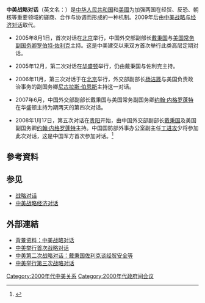 '''中美战略对话'''（英文名：{{lang|en|U.S.-China Senior Dialogue}}）是[[中华人民共和国|中华人民共和国]]和[[美國|美國]]为加强两国在经贸、反恐、朝核等重要领域的磋商、合作与协调而形成的一种机制。2009年后由[[中美战略与经济对话|中美战略与经济对话]]取代。

*2005年8月1日，首次对话在[[北京|北京]]举行，中国外交部副部长[[戴秉国|戴秉国]]与[[美国常务副国务卿|美国常务副国务卿]][[罗伯特·佐利克|罗伯特·佐利克]]主持。这是中美建交以来双方首次举行此类高层定期对话。

*2005年12月，第二次对话在[[华盛顿|华盛顿]]举行，仍由戴秉国与佐利克主持。

*2006年11月，第三次对话于在[[北京|北京]]举行，外交部副部长[[杨洁篪|杨洁篪]]与美国负责政治事务的副国务卿[[尼古拉斯·伯恩斯|尼古拉斯·伯恩斯]]主持这一对话。

*2007年6月，中国外交部副部长戴秉国与美国常务副国务卿[[约翰·内格罗蓬特|约翰·内格罗蓬特]]在华盛顿主持为期两天的第四次对话。

*2008年1月17日，第五次对话在[[贵阳|贵阳]]开始，由中国外交部副部长[[戴秉国|戴秉国]]及美国副国务卿[[约翰·内格罗蓬特|约翰·内格罗蓬特]]主持。中国国防部外事办公室副主任[[丁进攻|丁进攻]]少将参加此次对话，这是中国军方首次参加对话。<ref>{{Cite web |url=http://news.bbc.co.uk/chinese/simp/hi/newsid_7190000/newsid_7193200/7193245.stm |title=中国军方首次参加中美战略对话 |accessdate=2008-01-17 |archive-date=2008-01-20 |archive-url=https://web.archive.org/web/20080120192313/http://news.bbc.co.uk/chinese/simp/hi/newsid_7190000/newsid_7193200/7193245.stm |dead-url=no }}</ref>

==參考資料==
{{Reflist}}

==参见==
* [[战略对话|战略对话]]
* [[中美战略经济对话|中美战略经济对话]]

==外部連結==
* [http://news.xinhuanet.com/world/2007-06/21/content_6270059.htm 背景资料：中美战略对话]{{Wayback|url=http://news.xinhuanet.com/world/2007-06/21/content_6270059.htm |date=20070909120543 }}
* [http://news.xinhuanet.com/newscenter/2005-08/01/content_3296845.htm 中美举行首次战略对话]{{Wayback|url=http://news.xinhuanet.com/newscenter/2005-08/01/content_3296845.htm |date=20080121053007 }}
* [http://news.xinhuanet.com/fortune/2005-12/07/content_3887811.htm 中美第二次战略对话：戴秉国佐利克谈经贸安全等]
* [http://news.xinhuanet.com/world/2006-11/08/content_5303627.htm 中美举行第三次战略对话]{{Wayback|url=http://news.xinhuanet.com/world/2006-11/08/content_5303627.htm |date=20070310023343 }}

[[Category:2000年代中美关系|Category:2000年代中美关系]]
[[Category:2000年代政府间会议|Category:2000年代政府间会议]]